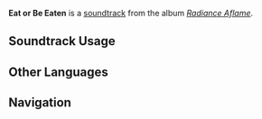 {{Stub}}
{{Soundtrack Infobox
|image          = Radiance Aflame.png
|album          = Radiance Aflame
|disc           = 2
|number         = 52
|featured       = 
|featured2      = 
|featured3      = 
|featured_disc  = 
|featured_disc2 = 
|featured_disc3 = 
|youtube_id     = 
|spotify_id     = 19ZjAIoIRbedQuVjTrHHy2
|previous       = When Slumber Lifts
|next           = Here Lies the Realm of Dragons
}}
'''Eat or Be Eaten''' is a [[soundtrack]] from the album ''[[Radiance Aflame]]''.

==Soundtrack Usage==
{{Soundtrack Usage
|quest             = Smokeless War//cutscene
}}
<!--
==Other Arrangements==
{{Files by Category Gallery|Media Using an Unreleased Arrangement of {{subst:#titleparts:{{subst:PAGENAME}}}} Soundtrack}}
-->
<!--
==Production Credits==
{| class="wikitable"
! Position
! Staff<ref>NetEase Cloud Music: [https://music.163.com/#/song?id=NUMBER TITLE {{zh|}}]</ref>
|-
!
| ({{zh|}})
|}
|}
-->
<!--
==Gallery==
<gallery>
</gallery>
-->

==Other Languages==
{{Other Languages
|en       = Eat or Be Eaten
|zhs      = 蘑神与斗士
|zhs_rm   = 
|zht      = 
|zht_rm   = 
|zh_tl    = 
|ja       = キノコ大魔神とタケる心
|ja_rm    = 
|ja_tl    = 
}}
<!--
==References==
{{Reflist}}
-->

==Navigation==
{{Soundtrack Navbox|Radiance Aflame}}